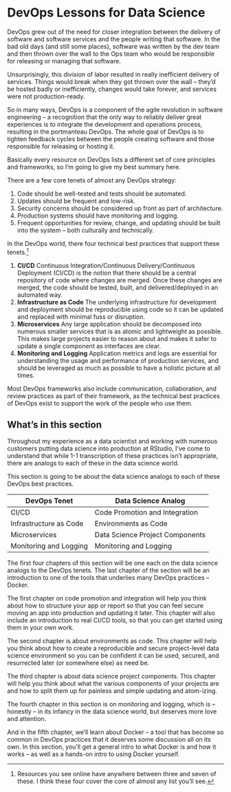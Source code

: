 # DevOps Lessons for Data Science

DevOps grew out of the need for closer integration between the delivery of software and software services and the people writing that software. In the bad old days (and still some places), software was written by the dev team and then thrown over the wall to the Ops team who would be responsible for releasing or managing that software.

Unsurprisingly, this division of labor resulted in really inefficient delivery of services. Things would break when they got thrown over the wall -- they'd be hosted badly or inefficiently, changes would take forever, and services were not production-ready.

So in many ways, DevOps is a component of the agile revolution in software engineering -- a recognition that the only way to reliably deliver great experiences is to integrate the development and operations process, resulting in the portmanteau DevOps. The whole goal of DevOps is to tighten feedback cycles between the people creating software and those responsible for releasing or hosting it.

Basically every resource on DevOps lists a different set of core principles and frameworks, so I'm going to give my best summary here.

There are a few core tenets of almost any DevOps strategy:

1.  Code should be well-tested and tests should be automated.
2.  Updates should be frequent and low-risk.
3.  Security concerns should be considered up front as part of architecture.
4.  Production systems should have monitoring and logging.
5.  Frequent opportunities for review, change, and updating should be built into the system -- both culturally and technically.

In the DevOps world, there four technical best practices that support these tenets.[^sec-intro-1]

[^sec-intro-1]: Resources you see online have anywhere between three and seven of these. I think these four cover the core of almost any list you'll see.

1.  **CI/CD** Continuous Integration/Continuous Delivery/Continuous Deployment (CI/CD) is the notion that there should be a central repository of code where changes are merged. Once these changes are merged, the code should be tested, built, and delivered/deployed in an automated way.
2.  **Infrastructure as Code** The underlying infrastructure for development and deployment should be reproducible using code so it can be updated and replaced with minimal fuss or disruption.
3.  **Microservices** Any large application should be decomposed into numerous smaller services that is as atomic and lightweight as possible. This makes large projects easier to reason about and makes it safer to update a single component as interfaces are clear.
4.  **Monitoring and Logging** Application metrics and logs are essential for understanding the usage and performance of production services, and should be leveraged as much as possible to have a holistic picture at all times.

Most DevOps frameworks also include communication, collaboration, and review practices as part of their framework, as the technical best practices of DevOps exist to support the work of the people who use them.

## What's in this section

Throughout my experience as a data scientist and working with numerous customers putting data science into production at RStudio, I've come to understand that while 1-1 transcription of these practices isn't appropriate, there are analogs to each of these in the data science world.

This section is going to be about the data science analogs to each of these DevOps best practices.

| DevOps Tenet           | Data Science Analog             |
|------------------------|---------------------------------|
| CI/CD                  | Code Promotion and Integration  |
| Infrastructure as Code | Environments as Code            |
| Microservices          | Data Science Project Components |
| Monitoring and Logging | Monitoring and Logging          |

The first four chapters of this section will be one each on the data science analogs to the DevOps tenets. The last chapter of the section will be an introduction to one of the tools that underlies many DevOps practices -- Docker.

The first chapter on code promotion and integration will help you think about how to structure your app or report so that you can feel secure moving an app into production and updating it later. This chapter will also include an introduction to real CI/CD tools, so that you can get started using them in your own work.

The second chapter is about environments as code. This chapter will help you think about how to create a reproducible and secure project-level data science environment so you can be confident it can be used, secured, and resurrected later (or somewhere else) as need be.

The third chapter is about data science project components. This chapter will help you think about what the various components of your projects are and how to split them up for painless and simple updating and atom-izing.

The fourth chapter in this section is on monitoring and logging, which is -- honestly -- in its infancy in the data science world, but deserves more love and attention.

And in the fifth chapter, we'll learn about Docker -- a tool that has become so common in DevOps practices that it deserves some discussion all on its own. In this section, you'll get a general intro to what Docker is and how it works -- as well as a hands-on intro to using Docker yourself.
